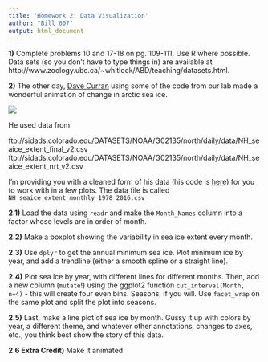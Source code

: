 ```yaml
---
title: 'Homework 2: Data Visualization'
author: "Bill 607"
output: html_document
---
```


**1)** Complete problems 10 and 17-18 on pg. 109-111. Use R where possible. Data sets (so you don’t have to type things in) are available at http://www.zoology.ubc.ca/~whitlock/ABD/teaching/datasets.html.

**2)** The other day, [Dave Curran](https://twitter.com/iamreddave) using some of the code from our lab made a wonderful animation of change in arctic sea ice.

![](https://i.redd.it/9r9ook3d5xlx.gif)

He used data from   

ftp://sidads.colorado.edu/DATASETS/NOAA/G02135/north/daily/data/NH_seaice_extent_final_v2.csv
ftp://sidads.colorado.edu/DATASETS/NOAA/G02135/north/daily/data/NH_seaice_extent_nrt_v2.csv

I'm providing you with a cleaned form of his data (his code is [here](https://gist.github.com/cavedave/c5c2224c8c38661236c1c1ce894fd28f)) for you to work with in a few plots. The data file is called `NH_seaice_extent_monthly_1978_2016.csv`

**2.1)** Load the data using `readr` and make the `Month_Names` column into a factor whose levels are in order of month.

**2.2)** Make a boxplot showing the variability in sea ice extent every month.

**2.3)** Use `dplyr` to get the annual minimum sea ice. Plot minimum ice by year, and add a trendline (either a smooth spline or a straight line).

**2.4)** Plot sea ice by year, with different lines for different months. Then, add a new column (`mutate`!) using the ggplot2 function `cut_interval(Month, n=4)` - this will create four even bins. Seasons, if you will. Use `facet_wrap` on the same plot and split the plot into seasons.

**2.5)** Last, make a line plot of sea ice by month. Gussy it up with colors by year, a different theme, and whatever other annotations, changes to axes, etc., you think best show the story of this data.

**2.6 Extra Credit)** Make it animated.